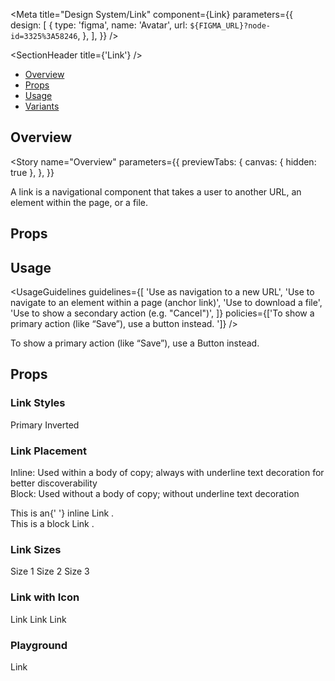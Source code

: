 
<Meta
  title="Design System/Link"
  component={Link}
  parameters={{
    design: [
      {
        type: 'figma',
        name: 'Avatar',
        url: `${FIGMA_URL}?node-id=3325%3A58246`,
      },
    ],
  }}
/>

<SectionHeader title={'Link'} />

- [Overview](#overview)
- [Props](#props)
- [Usage](#usage)
- [Variants](#variants)

## Overview

<Story
  name="Overview"
  parameters={{
    previewTabs: {
      canvas: { hidden: true },
    },
  }}
>
  <Overview>
    A link is a navigational component that takes a user to another URL, an element within the page,
    or a file.
  </Overview>
</Story>

## Props

<Props of={Link} />

## Usage

<UsageGuidelines
  guidelines={[
    'Use as navigation to a new URL',
    'Use to navigate to an element within a page (anchor link)',
    'Use to download a file',
    'Use to show a secondary action (e.g. "Cancel")',
  ]}
  policies={['To show a primary action (like “Save”), use a button instead. ']}
/>

<Tip>To show a primary action (like “Save”), use a Button instead. </Tip>

## Props

<Props of={Link} />

<SubsectionHeader title="Variants" />

### Link Styles

<Preview>
  <Story name="Link Styles">
    <Stack isVertical>
      <Link href="#">Primary</Link>
    </Stack>
    <Stack isInverted>
      <Link href="#" type="inverted">
        Inverted
      </Link>
    </Stack>
  </Story>
</Preview>

### Link Placement

Inline: Used within a body of copy; always with underline text decoration for better discoverability <br/>
Block: Used without a body of copy; without underline text decoration

<Preview>
  <Story name="Link Placement">
    <Stack isVertical>
      <div>
        This is an{' '}
        <Link href="#" placement="inline" size={1}>
          inline Link
        </Link>
        .
      </div>
      <div>
        This is a
        <Link href="#" size={1}>
          block Link
        </Link>
        .
      </div>
    </Stack>
  </Story>
</Preview>

### Link Sizes

<Preview>
  <Story name="Link Sizes">
    <Stack isVertical>
      <Link href="#" size={1}>
        Size 1
      </Link>
      <Link href="#" size={2}>
        Size 2
      </Link>
      <Link href="#" size={3}>
        Size 3
      </Link>
    </Stack>
  </Story>
</Preview>

### Link with Icon

<Preview>
  <Story name="Link with Icon" parameters={{ decorators: [withKnobs] }}>
    <Stack isVertical>
      <Link href="#" size={1} iconName={getIconSelectorKnob('iconName', 'externalLink')}>
        Link
      </Link>
      <Link href="#" size={2} iconName={getIconSelectorKnob('iconName', 'externalLink')}>
        Link
      </Link>
      <Link href="#" size={3} iconName={getIconSelectorKnob('iconName', 'externalLink')}>
        Link
      </Link>
    </Stack>
  </Story>
</Preview>

### Playground

<Preview>
  <Story name="Playground" parameters={{ decorators: [withKnobs] }}>
    <Stack isVertical>
      <Link
        href="#"
        size={select('size', [1, 2, 3], 1)}
        type={select('type', ['primary', 'inverted'], 'primary')}
        placement={select('placement', ['block', 'inline'], 'block')}
        isDisabled={boolean('isDisabled', false)}
      >
        Link
      </Link>
    </Stack>
  </Story>
</Preview>
